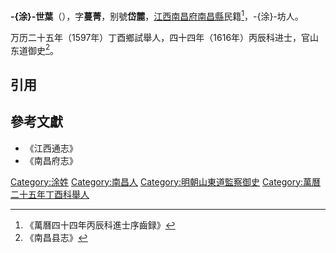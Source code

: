 '''-{涂}-世葉'''（{{bd|?||?|}}），字'''蔓菁'''，别號'''岱麓'''，[[江西|江西]][[南昌府|南昌府]][[南昌縣|南昌縣]]民籍<ref>《萬曆四十四年丙辰科進士序齒録》</ref>，-{涂}-坊人。

万历二十五年（1597年）丁酉鄉試舉人，四十四年（1616年）丙辰科进士，官山东道御史<ref>《南昌县志》</ref>。

==引用==
{{reflist}}

==參考文獻==
*《江西通志》
*《南昌府志》

{{萬曆四十四年丙辰科殿試金榜}}
{{DEFAULTSORT:Tu涂}}
[[Category:涂姓|Category:涂姓]]
[[Category:南昌人|Category:南昌人]]
[[Category:明朝山東道監察御史|Category:明朝山東道監察御史]]
[[Category:萬曆二十五年丁酉科舉人|Category:萬曆二十五年丁酉科舉人]]